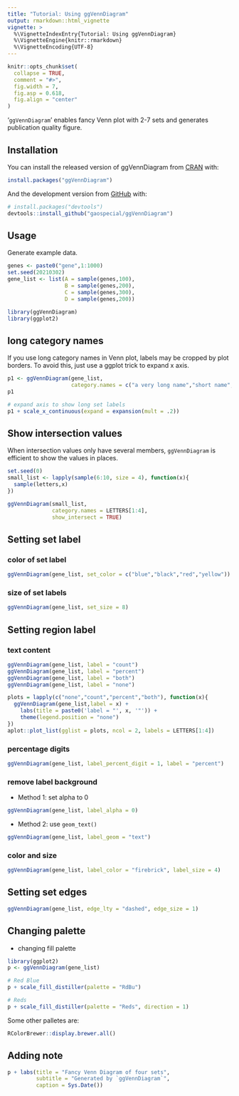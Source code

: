 ```yaml
---
title: "Tutorial: Using ggVennDiagram"
output: rmarkdown::html_vignette
vignette: >
  %\VignetteIndexEntry{Tutorial: Using ggVennDiagram}
  %\VignetteEngine{knitr::rmarkdown}
  %\VignetteEncoding{UTF-8}
---
```


```r
knitr::opts_chunk$set(
  collapse = TRUE,
  comment = "#>",
  fig.width = 7,
  fig.asp = 0.618,
  fig.align = "center"
)
```


'`ggVennDiagram`' enables fancy Venn plot with 2-7 sets and generates publication quality figure. 

## Installation

You can install the released version of ggVennDiagram from [CRAN](https://CRAN.R-project.org) with:

``` r
install.packages("ggVennDiagram")
```

And the development version from [GitHub](https://github.com/) with:

``` r
# install.packages("devtools")
devtools::install_github("gaospecial/ggVennDiagram")
```

## Usage

Generate example data.

```r
genes <- paste0("gene",1:1000)
set.seed(20210302)
gene_list <- list(A = sample(genes,100),
                  B = sample(genes,200),
                  C = sample(genes,300),
                  D = sample(genes,200))

library(ggVennDiagram)
library(ggplot2)
```

## long category names

If you use long category names in Venn plot, labels may be cropped by plot borders.
To avoid this, just use a ggplot trick to expand x axis.

```r
p1 <- ggVennDiagram(gene_list, 
                    category.names = c("a very long name","short name","name","another name"))
p1

# expand axis to show long set labels
p1 + scale_x_continuous(expand = expansion(mult = .2))
```

## Show intersection values

When intersection values only have several members, `ggVennDiagram` is efficient to show the values in places.

```r
set.seed(0)
small_list <- lapply(sample(6:10, size = 4), function(x){
  sample(letters,x)
})

ggVennDiagram(small_list, 
              category.names = LETTERS[1:4], 
              show_intersect = TRUE)
```



## Setting set label

### color of set label 

```r
ggVennDiagram(gene_list, set_color = c("blue","black","red","yellow"))
```

### size of set labels

```r
ggVennDiagram(gene_list, set_size = 8)
```


## Setting region label

### text content



```r
ggVennDiagram(gene_list, label = "count")
ggVennDiagram(gene_list, label = "percent")
ggVennDiagram(gene_list, label = "both")
ggVennDiagram(gene_list, label = "none")
```

```r
plots = lapply(c("none","count","percent","both"), function(x){
  ggVennDiagram(gene_list,label = x) + 
    labs(title = paste0('label = "', x, '"')) +
    theme(legend.position = "none")
})
aplot::plot_list(gglist = plots, ncol = 2, labels = LETTERS[1:4])
```

### percentage digits

```r
ggVennDiagram(gene_list, label_percent_digit = 1, label = "percent")
```


### remove label background

- Method 1: set alpha to 0

```r
ggVennDiagram(gene_list, label_alpha = 0)
```

- Method 2: use `geom_text()`

```r
ggVennDiagram(gene_list, label_geom = "text")
```

### color and size

```r
ggVennDiagram(gene_list, label_color = "firebrick", label_size = 4)
```


## Setting set edges

```r
ggVennDiagram(gene_list, edge_lty = "dashed", edge_size = 1)
```


## Changing palette

- changing fill palette

```r
library(ggplot2)
p <- ggVennDiagram(gene_list)

# Red Blue
p + scale_fill_distiller(palette = "RdBu")

# Reds
p + scale_fill_distiller(palette = "Reds", direction = 1)
```

Some other palletes are:

```r
RColorBrewer::display.brewer.all()
```


## Adding note

```r
p + labs(title = "Fancy Venn Diagram of four sets",
         subtitle = "Generated by `ggVennDiagram`",
         caption = Sys.Date())
```




